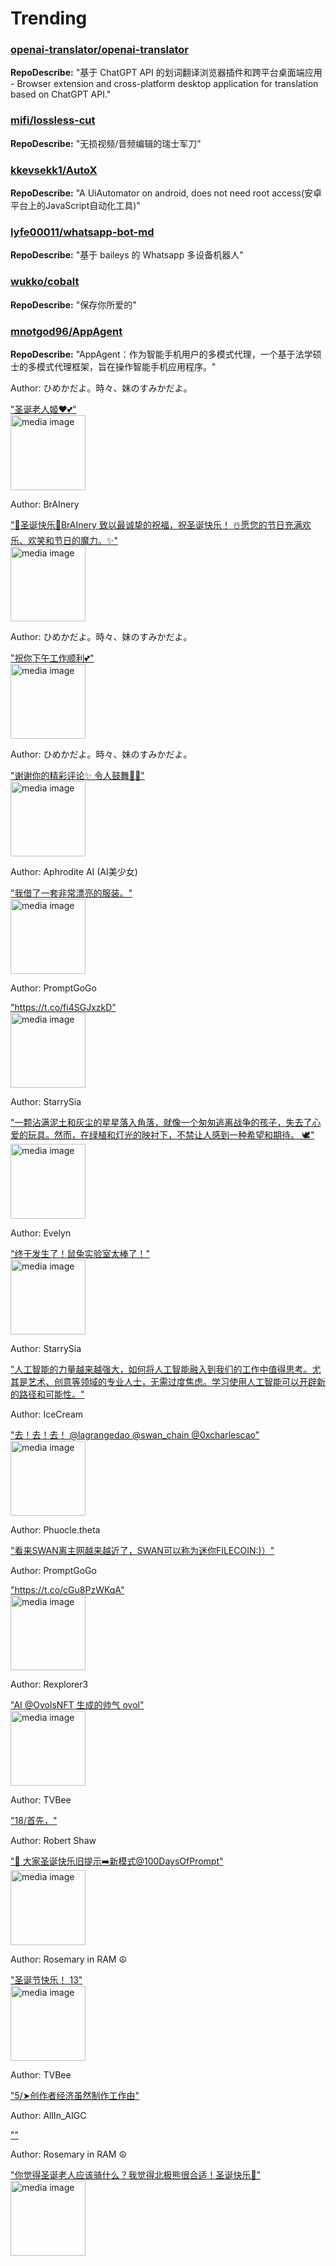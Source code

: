 
# Trending

### [openai-translator/openai-translator](https://github.com/openai-translator/openai-translator)
**RepoDescribe:** "基于 ChatGPT API 的划词翻译浏览器插件和跨平台桌面端应用 - Browser extension and cross-platform desktop application for translation based on ChatGPT API."
  

### [mifi/lossless-cut](https://github.com/mifi/lossless-cut)
**RepoDescribe:** "无损视频/音频编辑的瑞士军刀"
  

### [kkevsekk1/AutoX](https://github.com/kkevsekk1/AutoX)
**RepoDescribe:** "A UiAutomator on android, does not need root access(安卓平台上的JavaScript自动化工具)"
  

### [lyfe00011/whatsapp-bot-md](https://github.com/lyfe00011/whatsapp-bot-md)
**RepoDescribe:** "基于 baileys 的 Whatsapp 多设备机器人"
  

### [wukko/cobalt](https://github.com/wukko/cobalt)
**RepoDescribe:** "保存你所爱的"
  

### [mnotgod96/AppAgent](https://github.com/mnotgod96/AppAgent)
**RepoDescribe:** "AppAgent：作为智能手机用户的多模式代理，一个基于法学硕士的多模式代理框架，旨在操作智能手机应用程序。"
  

<TwoColumnLayout>
  <div>
    <p>Author: ひめかだよ。時々、妹のすみかだよ。</p>
    <a href="https://twitter.com/Himeka_hime_ai/status/1739214496332431525">"圣诞老人姬❤️💕"</a>
  </div>
  <img width="120" src="https://pbs.twimg.com/media/GCLuWmUa4AAuv3m.jpg" alt="media image" />
</TwoColumnLayout>
  

<TwoColumnLayout>
  <div>
    <p>Author: BrAInery</p>
    <a href="https://twitter.com/BrAinery_AI/status/1739224476192272525">"🔔圣诞快乐🎄BrAInery 致以最诚挚的祝福，祝圣诞快乐！ ☃️愿您的节日充满欢乐、欢笑和节日的魔力。✨"</a>
  </div>
  <img width="120" src="https://pbs.twimg.com/media/GCLWfSFawAAMII1.jpg" alt="media image" />
</TwoColumnLayout>
  

<TwoColumnLayout>
  <div>
    <p>Author: ひめかだよ。時々、妹のすみかだよ。</p>
    <a href="https://twitter.com/Himeka_hime_ai/status/1739169151690936533">"祝你下午工作顺利💕"</a>
  </div>
  <img width="120" src="https://pbs.twimg.com/media/GCLFGv8bMAA_gG4.jpg" alt="media image" />
</TwoColumnLayout>
  

<TwoColumnLayout>
  <div>
    <p>Author: ひめかだよ。時々、妹のすみかだよ。</p>
    <a href="https://twitter.com/Himeka_hime_ai/status/1739168234996388024">"谢谢你的精彩评论✨ 令人鼓舞🥹💕"</a>
  </div>
  <img width="120" src="https://pbs.twimg.com/media/GCLEQ4pbEAAOM4v.jpg" alt="media image" />
</TwoColumnLayout>
  

<TwoColumnLayout>
  <div>
    <p>Author: Aphrodite AI (AI美少女)</p>
    <a href="https://twitter.com/honeybunnyAI/status/1739199541881253998">"我借了一套非常漂亮的服装。"</a>
  </div>
  <img width="120" src="https://pbs.twimg.com/media/GCLgtgsakAAvT0b.jpg" alt="media image" />
</TwoColumnLayout>
  

<TwoColumnLayout>
  <div>
    <p>Author: PromptGoGo</p>
    <a href="https://twitter.com/PromptGoGo/status/1739218894760620040">"https://t.co/fi4SGJxzkD"</a>
  </div>
  <img width="120" src="https://pbs.twimg.com/media/GCLyXRCaoAArB2C.jpg" alt="media image" />
</TwoColumnLayout>
  

<TwoColumnLayout>
  <div>
    <p>Author: StarrySia</p>
    <a href="https://twitter.com/pipihuo1/status/1739191712252334585">"一颗沾满泥土和灰尘的星星落入角落，就像一个匆匆逃离战争的孩子，失去了心爱的玩具。然而，在绿植和灯光的映衬下，不禁让人感到一种希望和期待。 🕊"</a>
  </div>
  <img width="120" src="https://pbs.twimg.com/media/GCLYdEvaEAA0dan.jpg" alt="media image" />
</TwoColumnLayout>
  

<TwoColumnLayout>
  <div>
    <p>Author: Evelyn</p>
    <a href="https://twitter.com/evelyn_happyzoo/status/1739180123524600135">"终于发生了！鼠兔实验室太棒了！"</a>
  </div>
  <img width="120" src="https://pbs.twimg.com/ext_tw_video_thumb/1739180092742664192/pu/img/J-D5e0JR37HjBfUV.jpg" alt="media image" />
</TwoColumnLayout>
  

<TwoColumnLayout>
  <div>
    <p>Author: StarrySia</p>
    <a href="https://twitter.com/pipihuo1/status/1739194392945287669">"人工智能的力量越来越强大，如何将人工智能融入到我们的工作中值得思考。尤其是艺术、创意等领域的专业人士，无需过度焦虑。学习使用人工智能可以开辟新的路径和可能性。"</a>
  </div>
  <div></div>
</TwoColumnLayout>
  

<TwoColumnLayout>
  <div>
    <p>Author: IceCream</p>
    <a href="https://twitter.com/xxBond79xx/status/1739153880225886684">"去！去！去！ @lagrangedao @swan_chain @0xcharlescao"</a>
  </div>
  <img width="120" src="https://pbs.twimg.com/media/GCK3POUbQAAi08L.jpg" alt="media image" />
</TwoColumnLayout>
  

<TwoColumnLayout>
  <div>
    <p>Author: Phuocle.theta</p>
    <a href="https://twitter.com/phuoclh133/status/1739210917005697244">"看来SWAN离主网越来越近了，SWAN可以称为迷你FILECOIN:)）"</a>
  </div>
  <div></div>
</TwoColumnLayout>
  

<TwoColumnLayout>
  <div>
    <p>Author: PromptGoGo</p>
    <a href="https://twitter.com/PromptGoGo/status/1739220453997351153">"https://t.co/cGu8PzWKqA"</a>
  </div>
  <img width="120" src="https://pbs.twimg.com/media/GCLzyBVagAAXEaz.jpg" alt="media image" />
</TwoColumnLayout>
  

<TwoColumnLayout>
  <div>
    <p>Author: Rexplorer3</p>
    <a href="https://twitter.com/Rexplorer3/status/1739084761023582536">"AI @OvolsNFT 生成的帅气 ovol"</a>
  </div>
  <img width="120" src="https://pbs.twimg.com/media/GCJ4X2ZaUAA1NzW.jpg" alt="media image" />
</TwoColumnLayout>
  

<TwoColumnLayout>
  <div>
    <p>Author: TVBee</p>
    <a href="https://twitter.com/blockTVBee/status/1739216352546546164">"18/首先，"</a>
  </div>
  <div></div>
</TwoColumnLayout>
  

<TwoColumnLayout>
  <div>
    <p>Author: Robert Shaw</p>
    <a href="https://twitter.com/xiaoluoboding/status/1739207977889124680">"🎄 大家圣诞快乐旧提示➡️新模式@100DaysOfPrompt"</a>
  </div>
  <img width="120" src="https://pbs.twimg.com/media/GCLksl7acAAP7RA.jpg" alt="media image" />
</TwoColumnLayout>
  

<TwoColumnLayout>
  <div>
    <p>Author: Rosemary in RAM ☮️</p>
    <a href="https://twitter.com/RosemaryinRAM/status/1739118917950316918">"圣诞节快乐！ 13"</a>
  </div>
  <img width="120" src="https://pbs.twimg.com/media/GCKXcGGXwAALDmX.jpg" alt="media image" />
</TwoColumnLayout>
  

<TwoColumnLayout>
  <div>
    <p>Author: TVBee</p>
    <a href="https://twitter.com/blockTVBee/status/1739216314059678051">"5/➤创作者经济虽然制作工作由"</a>
  </div>
  <div></div>
</TwoColumnLayout>
  

<TwoColumnLayout>
  <div>
    <p>Author: AllIn_AIGC</p>
    <a href="https://twitter.com/Allin_Meme/status/1739122756799852805">""</a>
  </div>
  <div></div>
</TwoColumnLayout>
  

<TwoColumnLayout>
  <div>
    <p>Author: Rosemary in RAM ☮️</p>
    <a href="https://twitter.com/RosemaryinRAM/status/1739154225836265638">"你觉得圣诞老人应该骑什么？我觉得北极熊很合适！圣诞快乐🎄"</a>
  </div>
  <img width="120" src="https://pbs.twimg.com/media/GCK3iLwWkAAs6v8.jpg" alt="media image" />
</TwoColumnLayout>
  